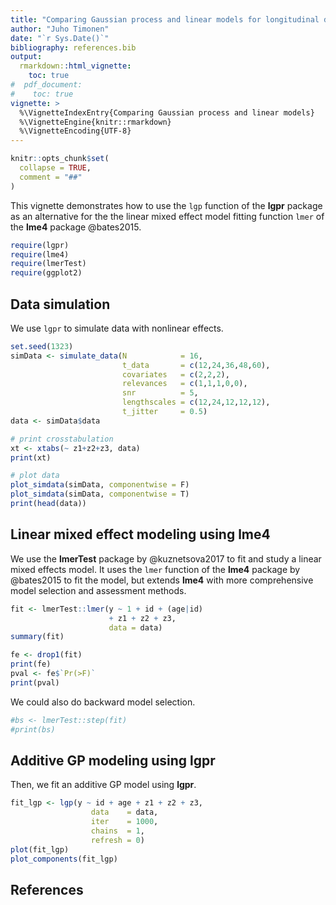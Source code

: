 ```yaml
---
title: "Comparing Gaussian process and linear models for longitudinal data"
author: "Juho Timonen"
date: "`r Sys.Date()`"
bibliography: references.bib
output: 
  rmarkdown::html_vignette:
    toc: true
#  pdf_document:
#    toc: true     
vignette: >
  %\VignetteIndexEntry{Comparing Gaussian process and linear models}
  %\VignetteEngine{knitr::rmarkdown}
  %\VignetteEncoding{UTF-8}
---
```


```r
knitr::opts_chunk$set(
  collapse = TRUE,
  comment = "##"
)
```

This vignette demonstrates how to use the `lgp` function of the **lgpr** package as an alternative for the the linear mixed effect model fitting function `lmer` of the **lme4** package @bates2015.

```r
require(lgpr)
require(lme4)
require(lmerTest)
require(ggplot2)
```


## Data simulation
We use `lgpr` to simulate data with nonlinear effects.
```r
set.seed(1323)
simData <- simulate_data(N            = 16,
                         t_data       = c(12,24,36,48,60),
                         covariates   = c(2,2,2),
                         relevances   = c(1,1,1,0,0),
                         snr          = 5,
                         lengthscales = c(12,24,12,12,12),
                         t_jitter     = 0.5)
data <- simData$data

# print crosstabulation
xt <- xtabs(~ z1+z2+z3, data)
print(xt)

# plot data
plot_simdata(simData, componentwise = F)
plot_simdata(simData, componentwise = T)
print(head(data))
```

## Linear mixed effect modeling using lme4
We use the **lmerTest** package by @kuznetsova2017 to fit and study a linear mixed effects model. It uses the `lmer` function of the **lme4** package by @bates2015 to fit the model, but extends **lme4** with more comprehensive model selection and assessment methods. 

```r
fit <- lmerTest::lmer(y ~ 1 + id + (age|id) 
                      + z1 + z2 + z3,
                      data = data)
summary(fit)

fe <- drop1(fit)
print(fe)
pval <- fe$`Pr(>F)`
print(pval)
```

We could also do backward model selection.
```r
#bs <- lmerTest::step(fit)
#print(bs)
```


## Additive GP modeling using lgpr
Then, we fit an additive GP model using **lgpr**.
```r
fit_lgp <- lgp(y ~ id + age + z1 + z2 + z3, 
                  data    = data,
                  iter    = 1000, 
                  chains  = 1,
                  refresh = 0)
plot(fit_lgp)
plot_components(fit_lgp)
```

## References
